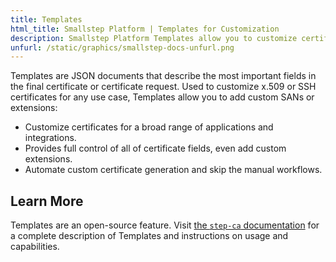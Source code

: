 ---
title: Templates
html_title: Smallstep Platform | Templates for Customization
description: Smallstep Platform Templates allow you to customize certificates.
unfurl: /static/graphics/smallstep-docs-unfurl.png
---

Templates are JSON documents that describe the most important fields in the final certificate or certificate request. 
Used to customize x.509 or SSH certificates for any use case, 
Templates allow you to add custom SANs or extensions:

- Customize certificates for a broad range of applications and integrations.
- Provides full control of all of certificate fields, even add custom extensions.
- Automate custom certificate generation and skip the manual workflows.

## Learn More

Templates are an open-source feature. 
Visit [the `step-ca` documentation](https://smallstep.com/docs/step-ca/configuration#certificate-templates) for a complete description of Templates and instructions on usage and capabilities.
